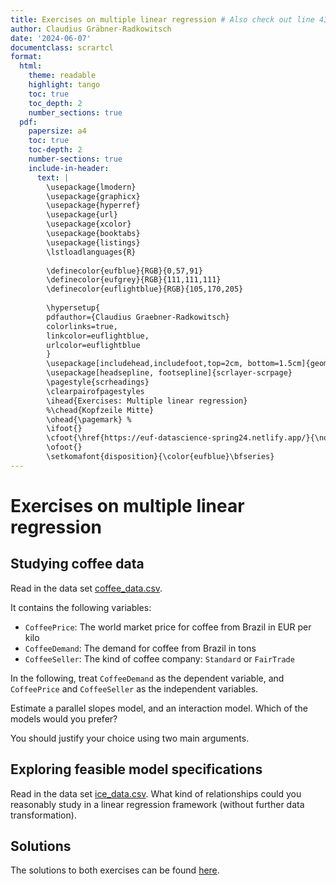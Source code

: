 ```yaml
---
title: Exercises on multiple linear regression # Also check out line 43
author: Claudius Gräbner-Radkowitsch
date: '2024-06-07'
documentclass: scrartcl
format: 
  html:
    theme: readable
    highlight: tango
    toc: true
    toc_depth: 2
    number_sections: true
  pdf:
    papersize: a4
    toc: true
    toc-depth: 2
    number-sections: true
    include-in-header: 
      text: |
        \usepackage{lmodern} 
        \usepackage{graphicx}
        \usepackage{hyperref}
        \usepackage{url}                
        \usepackage{xcolor}
        \usepackage{booktabs}
        \usepackage{listings}
        \lstloadlanguages{R}
        
        \definecolor{eufblue}{RGB}{0,57,91}
        \definecolor{eufgrey}{RGB}{111,111,111}
        \definecolor{euflightblue}{RGB}{105,170,205}
        
        \hypersetup{
        pdfauthor={Claudius Graebner-Radkowitsch}
        colorlinks=true,
        linkcolor=euflightblue,
        urlcolor=euflightblue
        }
        \usepackage[includehead,includefoot,top=2cm, bottom=1.5cm]{geometry}
        \usepackage[headsepline, footsepline]{scrlayer-scrpage}
        \pagestyle{scrheadings}
        \clearpairofpagestyles
        \ihead{Exercises: Multiple linear regression}
        %\chead{Kopfzeile Mitte}
        \ohead{\pagemark} %
        \ifoot{}
        \cfoot{\href{https://euf-datascience-spring24.netlify.app/}{\normalfont\color{eufblue}{Data Science Using R - Spring Semester 2024}}} % Fußzeile Mitte
        \ofoot{} 
        \setkomafont{disposition}{\color{eufblue}\bfseries}
---
```



# Exercises on multiple linear regression

## Studying coffee data

Read in the data set [coffee_data.csv](coffee_data.csv). 

It contains the following variables:

* `CoffeePrice`: The world market price for coffee from Brazil in EUR per kilo 
* `CoffeeDemand`: The demand for coffee from Brazil in tons
* `CoffeeSeller`: The kind of coffee company: `Standard` or `FairTrade`

In the following, treat `CoffeeDemand` as the dependent variable, 
and `CoffeePrice` and `CoffeeSeller` as the independent variables.

Estimate a parallel slopes model, and an interaction model.
Which of the models would you prefer? 

You should justify your choice using two main arguments.

## Exploring feasible model specifications

Read in the data set [ice_data.csv](ice_data.csv).
What kind of relationships could you reasonably study in a linear regression
framework (without further data transformation).

## Solutions

The solutions to both exercises can be found 
[here](https://gist.github.com/graebnerc/e63dd4d15f314bc565eac8e617c9bef6).
